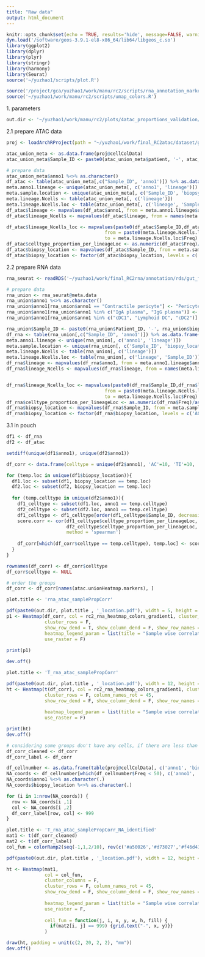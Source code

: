 ```yaml
---
title: "Raw data"
output: html_document
---
```


```r
knitr::opts_chunk$set(echo = TRUE, results='hide', message=FALSE, warning=FALSE, fig.height = 7, fig.width = 7)
dyn.load('/software/geos-3.9.1-el8-x86_64/lib64/libgeos_c.so')
library(ggplot2)
library(dplyr)
library(plyr)
library(stringr)
library(harmony)
library(Seurat)
source('~/yuzhao1/scripts/plot.R')
```

```r
source('/project/gca/yuzhao1/work/manu/rc2/scripts/rna_annotation_markers.R')
source('~/yuzhao1/work/manu/rc2/scripts/umap_colors.R')
```

###################### 1. parameters ########################

```r
out.dir <- '~/yuzhao1/work/manu/rc2/plots/4atac_proportions_validation/'
```

###################### 2.1 prepare ATAC data ########################

```r
proj <- loadArchRProject(path = "~/yuzhao1/work/final_RC2atac/dataset/gut_2kmin_6TSS_DoubletRatio2_filtered/")
```

```r
atac_union_meta <- as.data.frame(proj@cellColData)
atac_union_meta$Sample_ID <- paste0(atac_union_meta$patient, '-', atac_union_meta$biopsy_location)
```

```r
# prepare data
atac_union_meta$anno1 %<>% as.character()
df_atac <- table(atac_union_meta[,c("Sample_ID", 'anno1')]) %>% as.data.frame() 
meta.anno1.lineage <- unique(atac_union_meta[, c('anno1', 'lineage')])
meta.sample.location <- unique(atac_union_meta[, c('Sample_ID', 'biopsy_location')])
meta.lineage.Ncells <- table(atac_union_meta[, c('lineage')])
meta.lineage.Ncells.loc <- table(atac_union_meta[, c('lineage', 'Sample_ID')]) %>% as.data.frame()
df_atac$lineage <- mapvalues(df_atac$anno1, from = meta.anno1.lineage$anno1, to = meta.anno1.lineage$lineage)
df_atac$lineage_Ncells <- mapvalues(df_atac$lineage, from = names(meta.lineage.Ncells), to = meta.lineage.Ncells)

df_atac$lineage_Ncells_loc <- mapvalues(paste0(df_atac$Sample_ID,df_atac$lineage), 
                                    from = paste0(meta.lineage.Ncells.loc$Sample_ID, meta.lineage.Ncells.loc$lineage), 
                                    to = meta.lineage.Ncells.loc$Freq)
df_atac$celltype_proportion_per_lineageLoc <- as.numeric(df_atac$Freq)/as.numeric(df_atac$lineage_Ncells_loc)
df_atac$biopsy_location <- mapvalues(df_atac$Sample_ID, from = meta.sample.location$Sample_ID, to = meta.sample.location$biopsy_location)
df_atac$biopsy_location <- factor(df_atac$biopsy_location, levels = c('AC','POU','PP','TI'))
```

###################### 2.2 prepare RNA data  ########################


```r
rna_seurat <- readRDS('~/yuzhao1/work/final_RC2rna/annotation/rds/gut_filtered.rds')
```

```r
# prepare data
rna_union <- rna_seurat@meta.data
rna_union$anno1 %<>% as.character()
rna_union$anno1[rna_union$anno1 == "Contractile pericyte"] <- "Pericyte"
rna_union$anno1[rna_union$anno1 %in% c("IgA plasma", "IgG plasma")] <- "Plasma cell"
rna_union$anno1[rna_union$anno1 %in% c("cDC1", "Lymphoid DC", "cDC2")] <- "DC"

rna_union$Sample_ID <- paste0(rna_union$Patient_ID, '-', rna_union$biopsy_location)
df_rna <- table(rna_union[,c("Sample_ID", 'anno1')]) %>% as.data.frame() 
meta.anno1.lineage <- unique(rna_union[, c('anno1', 'lineage')])
meta.sample.location <- unique(rna_union[, c('Sample_ID', 'biopsy_location')])
meta.lineage.Ncells <- table(rna_union[, c('lineage')])
meta.lineage.Ncells.loc <- table(rna_union[, c('lineage', 'Sample_ID')]) %>% as.data.frame()
df_rna$lineage <- mapvalues(df_rna$anno1, from = meta.anno1.lineage$anno1, to = meta.anno1.lineage$lineage)
df_rna$lineage_Ncells <- mapvalues(df_rna$lineage, from = names(meta.lineage.Ncells), to = meta.lineage.Ncells)


df_rna$lineage_Ncells_loc <- mapvalues(paste0(df_rna$Sample_ID,df_rna$lineage), 
                                    from = paste0(meta.lineage.Ncells.loc$Sample_ID, meta.lineage.Ncells.loc$lineage), 
                                    to = meta.lineage.Ncells.loc$Freq)
df_rna$celltype_proportion_per_lineageLoc <- as.numeric(df_rna$Freq)/as.numeric(df_rna$lineage_Ncells_loc)
df_rna$biopsy_location <- mapvalues(df_rna$Sample_ID, from = meta.sample.location$Sample_ID, to = meta.sample.location$biopsy_location)
df_rna$biopsy_location <- factor(df_rna$biopsy_location, levels = c('AC','POU','PP','TI'))
```


###################### 3.1 in pouch  ########################

```r
df1 <- df_rna
df2 <- df_atac
```

```r
setdiff(unique(df1$anno1), unique(df2$anno1))
```

```r
df_corr <- data.frame(celltype = unique(df2$anno1), 'AC'=10, 'TI'=10, 'PP'=10, 'POU'=10)

for (temp.loc in unique(df1$biopsy_location)){
  df1.loc <- subset(df1, biopsy_location == temp.loc)
  df2.loc <- subset(df2, biopsy_location == temp.loc)
  
  for (temp.celltype in unique(df2$anno1)){
    df1_celltype <- subset(df1.loc, anno1 == temp.celltype)
    df2_celltype <- subset(df2.loc, anno1 == temp.celltype)
    df1_celltype <- df1_celltype[order(df1_celltype$Sample_ID, decreasing = F), ]
    score.corr <- cor(df1_celltype$celltype_proportion_per_lineageLoc, 
                      df2_celltype$celltype_proportion_per_lineageLoc,
                      method = 'spearman')
    
    df_corr[which(df_corr$celltype == temp.celltype), temp.loc] <- score.corr
  }
}

rownames(df_corr) <- df_corr$celltype
df_corr$celltype <- NULL
```

```r
# order the groups
df_corr <- df_corr[names(atac.unionHeatmap.markers), ]
```

```r
plot.title <- 'rna_atac_samplePropCorr'

pdf(paste0(out.dir, plot.title , '_location.pdf'), width = 5, height = 7)
p1 <- Heatmap(df_corr, col = rc2_rna_heatmap_colors_gradient1, cluster_columns = F, 
              cluster_rows = F,
              show_row_dend = T, show_column_dend = F, show_row_names = T, row_names_gp = gpar(fontsize = 10),
              heatmap_legend_param = list(title = "Sample wise correlation"),
              use_raster = F)
  
print(p1)

dev.off()
```

```r
plot.title <- 'T_rna_atac_samplePropCorr'

pdf(paste0(out.dir, plot.title , '_location.pdf'), width = 12, height = 3)
ht <- Heatmap(t(df_corr), col = rc2_rna_heatmap_colors_gradient1, cluster_columns = F, 
              cluster_rows = F, column_names_rot = 45,
              show_row_dend = F, show_column_dend = F, show_row_names = T, row_names_gp = gpar(fontsize = 10),
              
              heatmap_legend_param = list(title = "Sample wise correlation"),
              use_raster = F)

print(ht)
dev.off()
```

```r
# considering some groups don't have any cells, if there are less than 50 cells in that group, use NA
df_corr_cleaned <- df_corr
df_corr_label <- df_corr

df_cellnumber <- as.data.frame(table(proj@cellColData[, c('anno1', 'biopsy_location')]))
NA_coords <- df_cellnumber[which(df_cellnumber$Freq < 50), c('anno1', 'biopsy_location')]
NA_coords$anno1 %<>% as.character(.)
NA_coords$biopsy_location %<>% as.character(.)

for (i in 1:nrow(NA_coords)) {
  row <- NA_coords[i ,1]
  col <- NA_coords[i ,2]
  df_corr_label[row, col] <- 999
}

```

```r
plot.title <- 'T_rna_atac_samplePropCorr_NA_identified'
mat1 <- t(df_corr_cleaned)
mat2 <- t(df_corr_label)
col_fun = colorRamp2(seq(-1,1,2/10), rev(c('#a50026','#d73027','#f46d43','#fdae61','#fee08b','#ffffbf','#d9ef8b','#a6d96a','#66bd63','#1a9850','#006837')))

pdf(paste0(out.dir, plot.title , '_location.pdf'), width = 12, height = 2.6)

ht <- Heatmap(mat1, 
              col = col_fun, 
              cluster_columns = F, 
              cluster_rows = F, column_names_rot = 45,
              show_row_dend = F, show_column_dend = F, show_row_names = T, row_names_gp = gpar(fontsize = 10),
              
              heatmap_legend_param = list(title = "Sample wise correlation"),
              use_raster = F,
              
              cell_fun = function(j, i, x, y, w, h, fill) {
                if(mat2[i, j] == 999) {grid.text("-", x, y)}}
              )

draw(ht, padding = unit(c(2, 20, 2, 2), "mm"))
dev.off()
```


















